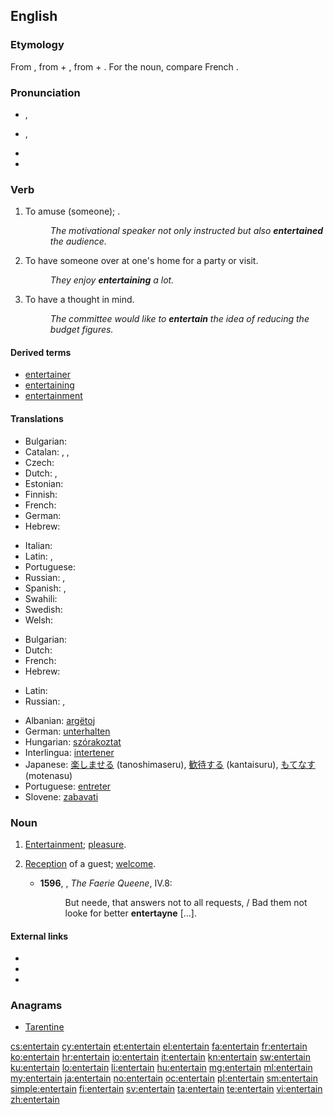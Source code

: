 ==English==

===Etymology===
From {{etyl|fro|en}} {{term|entretenir|lang=fro}}, from {{term|entre||among|lang=fro}} + {{term|tenir||to hold|lang=fro}}, from {{etyl|la|en}} {{term|inter|lang=la}} + {{term|teneo|teneō|hold, keep|lang=la}}. For the noun, compare French {{term|entretien|lang=fr}}.

===Pronunciation===
* {{a|RP}} {{IPA|/ˌɛntəˈteɪn/}}, {{X-SAMPA|/%Ent@"teIn/}}
* {{a|GenAm}} {{IPA|/ˌɛntɚˈteɪn/}}, {{X-SAMPA|/%Ent@`"teIn/}}
* {{audio|En-us-entertain.ogg|Audio (US)}}
* {{rhymes|eɪn}}

===Verb===
{{en-verb}}

# {{context|transitive}} To amuse (someone); {{non-gloss definition|said especially of a professional [[entertainer]]}}.
#: ''The motivational speaker not only instructed but also '''entertained''' the audience.''
# {{context|transitive|and|intransitive}} To have someone over at one's home for a party or visit.
#: ''They enjoy '''entertaining''' a lot.''
# {{context|transitive}} To have a thought in mind.
#: ''The committee would like to '''entertain''' the idea of reducing the budget figures.''

====Derived terms====
* [[entertainer]]
* [[entertaining]]
* [[entertainment]]

====Translations====
{{trans-top|to amuse}}
* Bulgarian: {{t+|bg|забавлявам|sc=Cyrl}}
* Catalan: {{t+|ca|entretenir}}, {{t+|ca|divertir}}, {{t+|ca|distreure}}
* Czech: {{t-|cs|bavit}}
* Dutch: {{t+|nl|vermaken}}, {{t+|nl|amuseren}}
* Estonian: {{t-|et|lõbustama}}
* Finnish: {{t-|fi|viihdyttää}}
* French: {{t+|fr|divertir}}
* German: {{t+|de|unterhalten}}
* Hebrew: {{t-|he|בידר|tr=bidér}}
{{trans-mid}}
* Italian: {{t+|it|divertire}}
* Latin: {{t-|la|remittor}}, {{t-|la|remitto me}}
* Portuguese: {{t|pt|divertir}}
* Russian: {{t+|ru|развлекать|sc=Cyrl|tr=razvlekát'}} {{impf}}, {{t+|ru|развлечь|sc=Cyrl|tr=razvléč}} {{pf.}}
* Spanish: {{t+|es|divertir}}, {{t+|es|entretener}}
* Swahili: {{t+|sw|tumbuiza}}
* Swedish: {{t-|sv|underhålla}}
* Welsh: {{t-|cy|diddori}}
{{trans-bottom}}

{{trans-top|to have over at one's home}}
* Bulgarian: {{t-|bg|приемам гости|sc=Cyrl}}
* Dutch: {{t+|nl|ontvangen}}
* French: {{t+|fr|recevoir}}
* Hebrew: {{t+|he|ארח|tr=eréakh}}
{{trans-mid}}
* Latin: {{t-|la|oblecto}}
* Russian: {{t+|ru|развлекаться|sc=Cyrl|tr=razvlekát'sjz}} {{impf}}, {{t-|ru|развлечься|sc=Cyrl|tr=razvléčsjz}} {{pf.}}
{{trans-bottom}}

{{checktrans-top}}
* Albanian: [[argëtoj]]
* German: [[unterhalten]]
* Hungarian: [[szórakoztat]]
* Interlingua: [[intertener]]
* Japanese: [[楽しませる]] (tanoshimaseru), [[歓待する]] (kantaisuru), [[もてなす]] (motenasu)
* Portuguese: [[entreter]]
* Slovene: [[zabavati]]
{{trans-bottom}}

===Noun===
{{en-noun|-}}

# {{context|obsolete}} [[entertainment#English|Entertainment]]; [[pleasure]].
# {{context|obsolete}} [[reception|Reception]] of a guest; [[welcome]].
#*'''1596''', {{w|Edmund Spenser}}, ''The Faerie Queene'', IV.8:
#*:But neede, that answers not to all requests, / Bad them not looke for better '''entertayne''' […].

====External links====
* {{R:Webster 1913}}
* {{R:Century 1911}}
* {{R:OneLook}}

===Anagrams===
* [[Tarentine#English|Tarentine]]

[[cs:entertain]]
[[cy:entertain]]
[[et:entertain]]
[[el:entertain]]
[[fa:entertain]]
[[fr:entertain]]
[[ko:entertain]]
[[hr:entertain]]
[[io:entertain]]
[[it:entertain]]
[[kn:entertain]]
[[sw:entertain]]
[[ku:entertain]]
[[lo:entertain]]
[[li:entertain]]
[[hu:entertain]]
[[mg:entertain]]
[[ml:entertain]]
[[my:entertain]]
[[ja:entertain]]
[[no:entertain]]
[[oc:entertain]]
[[pl:entertain]]
[[sm:entertain]]
[[simple:entertain]]
[[fi:entertain]]
[[sv:entertain]]
[[ta:entertain]]
[[te:entertain]]
[[vi:entertain]]
[[zh:entertain]]